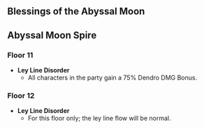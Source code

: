 {{Abyssal Moon Spire
|startVersion   = 3.6
|start          = 2023-04-16
|end            = 2023-05-31
|prev           = 2023-03-16
|next           = 2023-06-01
|floor11Changed = 1
|floor12Changed = 1
}}

==Blessings of the Abyssal Moon==
{{Blessing of the Abyssal Moon Schedule}}

==Abyssal Moon Spire==
===Floor 11===
* '''Ley Line Disorder'''
** All characters in the party gain a 75% Dendro DMG Bonus.
{{Domain Enemies
|level1     = 88
|target1    = Remaining challenge time longer than 60/180/300 sec.
|enemies1_1 = Blazing Axe Mitachurl*2;Wooden Shieldwall Mitachurl*2//Thunderhelm Lawachurl*2
|enemies1_2 = Hydro Mimic Frog*3;Hydro Mimic Raptor*9//Hydro Abyss Mage/{{Aura|Slowing Water}};Hydro Abyss Mage*2
|level2     = 90
|target2    = Remaining challenge time longer than 60/180/300 sec.
|enemies2_1 = Ruin Drake: Earthguard*4//Ruin Grader*2
|enemies2_2 = Anemo Hilichurl Rogue*2;Hydro Hilichurl Rogue*1//Geovishap (Cryo)/{{Aura|Condensed Ice}};Geovishap (Hydro)/{{Aura|Slowing Water}}
|level3     = 92
|target3    = Remaining challenge time longer than 180/300/420 sec.
|enemies3_1 = Kairagi: Dancing Thunder/{{Aura|Lightning Bolt Matrix}};Kairagi: Fiery Might/{{Aura|Smoldering Flames}}//Black Serpent Knight: Rockbreaker Ax;Shadowy Husk: Standard Bearer;Shadowy Husk: Defender;Shadowy Husk: Line Breaker
|enemies3_2 = Fatui Skirmisher - Hydrogunner Legionnaire/{{Aura|Mist Bubble}};Fatui Skirmisher - Electrohammer Vanguard*2//Mirror Maiden*2/{{Aura|Slowing Water}}
}}

===Floor 12===
* '''Ley Line Disorder'''
** For this floor only; the ley line flow will be normal.
{{Domain Enemies
|level1     = 95
|target1    = Remaining challenge time longer than 180/300/420 sec.
|enemies1_1 = Ruin Hunter;Ruin Destroyer;Ruin Defender*2//Consecrated Fanged Beast;Consecrated Horned Crocodile
|enemies1_2 = Winged Dendroshroom;Winged Cryoshroom;Grounded Hydroshroom;Grounded Geoshroom//Nobushi: Jintouban*2;Kairagi: Fiery Might;Kairagi: Dancing Thunder//Consecrated Scorpion;Consecrated Fanged Beast
|level2     = 98
|target2    = Remaining challenge time longer than 180/300/420 sec.
|enemies2_1 = Aeonblight Drake*1
|enemies2_2 = Hydro Hilichurl Rogue*3//Eremite Galehunter;Eremite Scorching Loremaster;Eremite Desert Clearwater/{{Aura|Mist Bubble}};Eremite Sunfrost/{{Aura|Freezing Filament}}
|level3     = 100
|target3    = Remaining challenge time longer than 180/300/420 sec.
|enemies3_1 = Algorithm of Semi-Intransient Matrix of Overseer Network*1
|enemies3_2 = Maguu Kenki: Lone Gale*1;Maguu Kenki: Mask of Terror*1;Maguu Kenki: Galloping Frost*1
}}